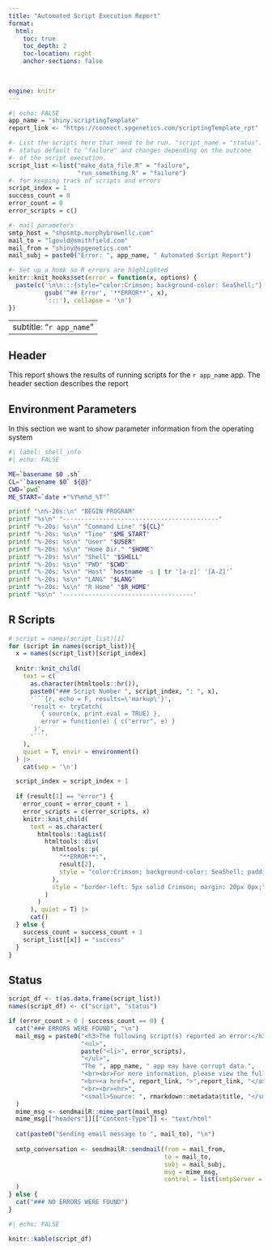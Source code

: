 ```yaml
---
title: "Automated Script Execution Report"
format:
  html:
    toc: true
    toc_depth: 2
    toc-location: right
    anchor-sections: false
  

    
engine: knitr
---
```


```r
#| echo: FALSE
app_name = "shiny.scriptingTemplate"
report_link <- "https://connect.spgenetics.com/scriptingTemplate_rpt"

#- List the scripts here that need to be run. "script_name = "status".
#- status default to "failure" and changes depending on the outcome
#- of the script execution.
script_list <-list("make_data_file.R" = "failure", 
                   "run_something.R" = "failure")
#- for keeping track of scripts and errors
script_index = 1
success_count = 0
error_count = 0
error_scripts = c()

#- mail parameters
smtp_host = "shpsmtp.murphybrownllc.com"
mail_to = "lgould@smithfield.com"
mail_from = "shiny@spgenetics.com"
mail_subj = paste0("Error: ", app_name, " Automated Script Report")

#- Set up a hook so R errors are highlighted
knitr::knit_hooks$set(error = function(x, options) { 
  paste(c('\n\n:::{style="color:Crimson; background-color: SeaShell;"}',
          gsub('^## Error', '**ERROR**', x),
          ':::'), collapse = '\n')
})

```

---
subtitle: "`r app_name`"
---

## Header

This report shows the results of running scripts for the `r app_name` app. The header section describes the report

## Environment Parameters

In this section we want to show parameter information from the operating system


```bash
#| label: shell_info
#| echo: FALSE

ME=`basename $0 .sh`
CL="`basename $0` ${@}"
CWD=`pwd`
ME_START=`date +"%Y%m%d_%T"`

printf "\n%-20s:\n" "BEGIN PROGRAM" 
printf "%s\n" "-------------------------------------------"
printf "%-20s: %s\n" "Command Line" "${CL}"
printf "%-20s: %s\n" "Time" "$ME_START"
printf "%-20s: %s\n" "User" "$USER"
printf "%-20s: %s\n" "Home Dir." "$HOME"
printf "%-20s: %s\n" "Shell" "$SHELL"
printf "%-20s: %s\n" "PWD" "$CWD"
printf "%-20s: %s\n" "Host" `hostname -s | tr '[a-z]' '[A-Z]'`
printf "%-20s: %s\n" "LANG" "$LANG"
printf "%-20s: %s\n" "R Home" "$R_HOME"
printf "%s\n" '------------------------------------'
```

## R Scripts

```r

# script = names(script_list)[1]
for (script in names(script_list)){
  x = names(script_list)[script_index]
  
  knitr::knit_child(
    text = c(
      as.character(htmltools::hr()),
      paste0("### Script Number ", script_index, ": ", x),
      '```{r, echo = F, results=\'markup\'}',
      'result <- tryCatch(
         { source(x, print.eval = TRUE) },
         error = function(e) { c("error", e) }
       )',
      '```'
    ), 
    quiet = T, envir = environment()
  ) |>
    cat(sep = '\n')

  script_index = script_index + 1
  
  if (result[1] == "error") {
    error_count = error_count + 1
    error_scripts = c(error_scripts, x)
    knitr::knit_child(
      text = as.character(
        htmltools::tagList(
          htmltools::div(
            htmltools::p(
              "**ERROR**:", 
              result[2], 
              style = "color:Crimson; background-color: SeaShell; padding-left: 7px;"
            ),
            style = "border-left: 5px solid Crimson; margin: 20px 0px;"
          )
        )
      ), quiet = T) |>
      cat()
  } else {
    success_count = success_count + 1
    script_list[[x]] = "success"
  }
}

```


## Status

```r
script_df <- t(as.data.frame(script_list))
names(script_df) <- c("script", "status")

if (error_count > 0 | success_count == 0) {
  cat("### ERRORS WERE FOUND", "\n")
  mail_msg = paste0("<h3>The following script(s) reported an error:</h3> ",
                    "<ul>",
                    paste("<li>", error_scripts),
                    "</ul>",
                    "The ", app_name, " app may have corrupt data.",
                    "<br><br>For more information, please view the full report at the following link:",
                    "<br><a href=", report_link, ">",report_link, "</a>",
                    "<br><br><hr>",
                    "<small>Source: ", rmarkdown::metadata$title, "</small>"
  )
  mime_msg <- sendmailR::mime_part(mail_msg)
  mime_msg[["headers"]][["Content-Type"]] <- "text/html"
  
  cat(paste0("Sending email message to ", mail_to), "\n")
  
  smtp_conversation <- sendmailR::sendmail(from = mail_from,
                                           to = mail_to,
                                           subj = mail_subj,
                                           msg = mime_msg,
                                           control = list(smtpServer = smtp_host, verbose = FALSE)
  )
} else {
  cat("### NO ERRORS WERE FOUND")
}
```

```r
#| echo: FALSE

knitr::kable(script_df)
```

